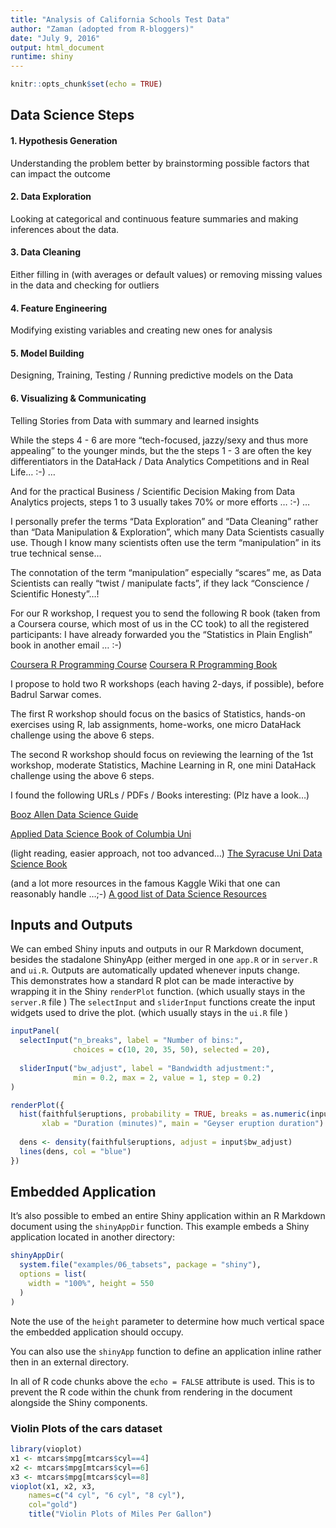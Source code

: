 ```yaml
---
title: "Analysis of California Schools Test Data"
author: "Zaman (adopted from R-bloggers)"
date: "July 9, 2016"
output: html_document
runtime: shiny
---
```


```r
knitr::opts_chunk$set(echo = TRUE)
```
## Data Science Steps

#### 1. Hypothesis Generation
Understanding the problem better by brainstorming possible factors that can impact the outcome

#### 2. Data Exploration
Looking at categorical and continuous feature summaries and making inferences about the data.

#### 3. Data Cleaning
Either filling in (with averages or default values) or removing missing values in the data and checking for outliers

#### 4. Feature Engineering
Modifying existing variables and creating new ones for analysis

#### 5. Model Building
Designing, Training, Testing / Running predictive models on the Data

#### 6. Visualizing & Communicating
Telling Stories from Data with summary and learned insights

While the steps 4 - 6 are more "tech-focused, jazzy/sexy and thus more appealing" to the younger minds, but the the steps 1 - 3 are often the key differentiators in the DataHack / Data Analytics Competitions and in Real Life... :-) ... 

And for the practical Business / Scientific Decision Making from Data Analytics projects, steps 1 to 3 usually takes 70% or more efforts ... :-) ...

I personally prefer the terms "Data Exploration" and "Data Cleaning" rather than "Data Manipulation & Exploration", which many Data Scientists casually use. Though I know many scientists often use the term "manipulation" in its true technical sense...

The connotation of the term "manipulation" especially "scares" me, as Data Scientists can really "twist / manipulate facts", if they lack "Conscience / Scientific Honesty"...!

For our R workshop, I request you to send the following R book (taken from a Coursera course, which most of us in the CC took) to all the registered participants:
I have already forwarded you the "Statistics in Plain English" book in another email ... :-)

[Coursera R Programming Course](https://www.coursera.org/learn/r-programming)
[Coursera R Programming Book](https://www.cs.upc.edu/~robert/teaching/estadistica/rprogramming.pdf)

I propose to hold two R workshops (each having 2-days, if possible), before Badrul Sarwar comes. 

The first R workshop should focus on the basics of Statistics, hands-on exercises using R, lab assignments, home-works, one micro DataHack challenge using the above 6 steps. 

The second R workshop should focus on reviewing the learning of the 1st workshop, moderate Statistics, Machine Learning in R, one mini DataHack challenge using the above 6 steps. 


I found the following URLs / PDFs / Books interesting: (Plz have a look...)

[Booz Allen Data Science Guide](https://www.boozallen.com/content/dam/boozallen/documents/2015/12/2015-FIeld-Guide-To-Data-Science.pdf)

[Applied Data Science Book of Columbia Uni](https://columbia-applied-data-science.github.io/appdatasci.pdf)

(light reading, easier approach, not too advanced...) [The Syracuse Uni Data Science Book](https://ischool.syr.edu/media/documents/2012/3/DataScienceBook1_1.pdf)

(and a lot more resources in the famous Kaggle Wiki that one can reasonably handle ...;-)
[A good list of Data Science Resources](https://www.kaggle.com/wiki/DataScienceBooksAndCourses)


## Inputs and Outputs

We can embed Shiny inputs and outputs in our R Markdown document, besides the stadalone ShinyApp (either merged in one `app.R` or in `server.R` and `ui.R`. 
Outputs are automatically updated whenever inputs change.  
This demonstrates how a standard R plot can be made interactive by wrapping it in the Shiny `renderPlot` function. (which usually stays in the `server.R` file )
The `selectInput` and `sliderInput` functions create the input widgets used to drive the plot. (which usually stays in the `ui.R` file )

```r
inputPanel(
  selectInput("n_breaks", label = "Number of bins:",
              choices = c(10, 20, 35, 50), selected = 20),
  
  sliderInput("bw_adjust", label = "Bandwidth adjustment:",
              min = 0.2, max = 2, value = 1, step = 0.2)
)

renderPlot({
  hist(faithful$eruptions, probability = TRUE, breaks = as.numeric(input$n_breaks),
       xlab = "Duration (minutes)", main = "Geyser eruption duration")
  
  dens <- density(faithful$eruptions, adjust = input$bw_adjust)
  lines(dens, col = "blue")
})
```

## Embedded Application

It's also possible to embed an entire Shiny application within an R Markdown document using the `shinyAppDir` function. This example embeds a Shiny application located in another directory:

```r
shinyAppDir(
  system.file("examples/06_tabsets", package = "shiny"),
  options = list(
    width = "100%", height = 550
  )
)
```

Note the use of the `height` parameter to determine how much vertical space the embedded application should occupy.

You can also use the `shinyApp` function to define an application inline rather then in an external directory.

In all of R code chunks above the `echo = FALSE` attribute is used. This is to prevent the R code within the chunk from rendering in the document alongside the Shiny components.

### Violin Plots of the cars dataset
```r
library(vioplot)
x1 <- mtcars$mpg[mtcars$cyl==4]
x2 <- mtcars$mpg[mtcars$cyl==6]
x3 <- mtcars$mpg[mtcars$cyl==8]
vioplot(x1, x2, x3,
    names=c("4 cyl", "6 cyl", "8 cyl"),
    col="gold")
    title("Violin Plots of Miles Per Gallon")
```


